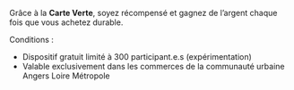 Grâce à la **Carte Verte**, soyez récompensé et gagnez de l’argent chaque fois que vous achetez durable.

<span>Conditions :</span>
- Dispositif gratuit limité à 300 participant.e.s (expérimentation)
- Valable exclusivement dans les commerces de la communauté urbaine Angers Loire Métropole
